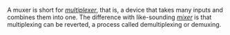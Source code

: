 A muxer is short for ''[[multiplexer]]'', that is, a device that takes many inputs and combines them into one. The difference with like-sounding ''[[mixer]]'' is that multiplexing can be reverted, a process called demultiplexing or demuxing.